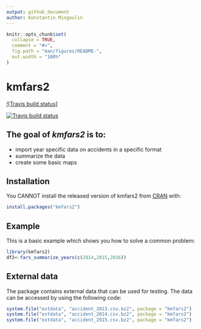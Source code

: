 ```yaml
---
output: github_document
author: Konstantin Mingoulin
---
```


<!-- README.md is generated from README.Rmd. Please edit that file -->

```r
knitr::opts_chunk$set(
  collapse = TRUE,
  comment = "#>",
  fig.path = "man/figures/README-",
  out.width = "100%"
)
```
# kmfars2
[![Travis build status]](https://travis-ci.org/kostya75/kmfars2)

<!-- badges: start -->
[![Travis build status](https://travis-ci.org/kostya75/kmfars2.svg?branch=master)](https://travis-ci.org/kostya75/kmfars2)
<!-- badges: end -->

## The goal of *kmfars2* is to: 
* import year specific data on accidents in a specific format
* summarize the data
* create some basic maps

## Installation

You CANNOT install the released version of kmfars2 from [CRAN](https://CRAN.R-project.org) with:

``` r
install.packages("kmfars2")
```

## Example

This is a basic example which shows you how to solve a common problem:

```r
library(kmfars2)
df2<-fars_summarize_years(c(2014,2015,2016))
```

## External data

The package contains external data that can be used for testing. The data can be accessed by using the following code:
```r
system.file("extdata", "accident_2013.csv.bz2", package = "kmfars2")
system.file("extdata", "accident_2014.csv.bz2", package = "kmfars2")
system.file("extdata", "accident_2015.csv.bz2", package = "kmfars2")

```


